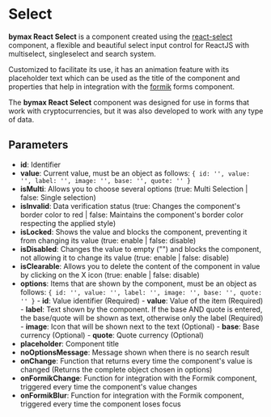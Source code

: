 

<Meta of={SelectStories} />

# Select

<b>bymax React Select</b> is a component created using the [react-select](https://react-select.com) component, a flexible and beautiful select input control for ReactJS
with multiselect, singleselect and search system.

Customized to facilitate its use, it has an animation feature with its placeholder text which can be used as the title of the component and properties that help
in integration with the [formik](https://formik.org/) forms component.

The <b>bymax React Select</b> component was designed for use in forms that work with cryptocurrencies, but it was also developed to work with any type of data.

## Parameters

- **id**: Identifier
- **value**: Current value, must be an object as follows: ```{ id: '', value: '', label: '', image: '', base: '', quote: '' }```
- **isMulti**: Allows you to choose several options (true: Multi Selection | false: Single selection)
- **isInvalid**: Data verification status (true: Changes the component's border color to red | false: Maintains the component's border color respecting the applied style)
- **isLocked**: Shows the value and blocks the component, preventing it from changing its value (true: enable | false: disable)
- **isDisabled**: Changes the value to empty ("") and blocks the component, not allowing it to change its value (true: enable | false: disable)
- **isClearable**: Allows you to delete the content of the component in value by clicking on the X icon (true: enable | false: disable)
- **options**: Items that are shown by the component, must be an object as follows: ```{ id: '', value: '', label: '', image: '', base: '', quote: '' }```
               - **id**: Value identifier (Required)
               - **value**: Value of the item (Required)
               - **label**: Text shown by the component. If the base AND quote is entered, the base/quote will be shown as text, otherwise only the label (Required)
               - **image**: Icon that will be shown next to the text (Optional)
               - **base**: Base currency (Optional)
               - **quote**: Quote currency (Optional)
- **placeholder**: Component title
- **noOptionsMessage**: Message shown when there is no search result
- **onChange**: Function that returns every time the component's value is changed (Returns the complete object chosen in options)
- **onFormikChange**: Function for integration with the Formik component, triggered every time the component's value changes
- **onFormikBlur**: Function for integration with the Formik component, triggered every time the component loses focus

<Canvas of={SelectStories.select} />
